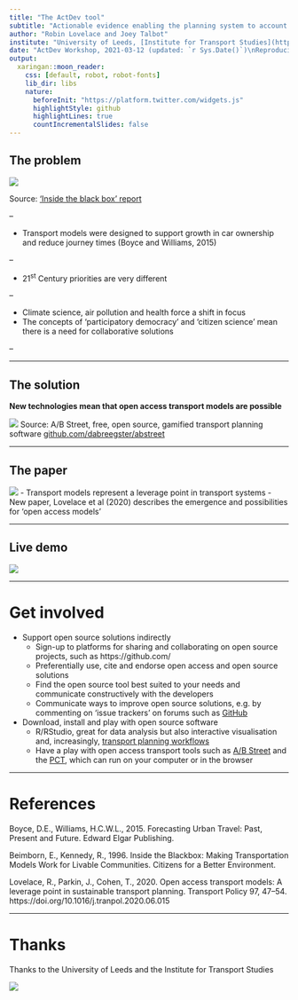 ```yaml
---
title: "The ActDev tool"
subtitle: "Actionable evidence enabling the planning system to account for and support active travel"
author: "Robin Lovelace and Joey Talbot"
institute: "University of Leeds, [Institute for Transport Studies](https://environment.leeds.ac.uk/transport)"
date: "ActDev Workshop, 2021-03-12 (updated: `r Sys.Date()`)\nReproducible source code: [github.com/cyipt/actdev](https://github.com/cyipt/actdev)"
output:
  xaringan::moon_reader:
    css: [default, robot, robot-fonts]
    lib_dir: libs
    nature: 
      beforeInit: "https://platform.twitter.com/widgets.js"
      highlightStyle: github
      highlightLines: true
      countIncrementalSlides: false
---
```


<!-- Talk in context: -->

<!-- Chair: Roger Geffen, Cycling UK -->

<!-- 15:00 – 16.00 About the ActDev project -->

<!-- The ActDev Tool:  Robin Lovelace, Associate Professor of Transport Data Science, Institute for Transport Studies, University of Leeds & Joey Talbot, Research Fellow, Institute for Transport Studies, University of Leeds (15 min) -->

<!-- Martin Lucas Smith, CycleStreets (10 min) -->

<!-- Simulating active travel: Dustin Carlino, Project Lead, A/B Street  (10 mins) -->

<!-- 20 minutes Q & A on the ActDev tool -->


## The problem

![](https://user-images.githubusercontent.com/1825120/103755051-1b6b2f80-5005-11eb-988b-f7c8d3108e53.png)

Source: ['Inside the black box' report](https://www.co.pierce.wa.us/DocumentCenter/View/755/A-GuideToModeling?bidId=)

--

- Transport models were designed to support growth in car ownership and reduce journey times (Boyce and Williams, 2015)

--

- 21^st^ Century priorities are very different

--

  - Climate science, air pollution and health force a shift in focus
  - The concepts of 'participatory democracy' and 'citizen science' mean there is a need for collaborative solutions

--


---

## The solution

**New technologies mean that open access transport models are possible**

![](https://raw.githubusercontent.com/dabreegster/abstreet/master/book/editing_map.gif)
Source: A/B Street, free, open source, gamified transport planning software [github.com/dabreegster/abstreet](https://github.com/dabreegster/abstreet/#ab-street)

---

## The paper

![](https://www.robinlovelace.net/publication/lovelace-open-2020/featured_hu0c285bfa775f060af938f28c962ce470_79909_808x455_fill_lanczos_smart1_2.png)
- Transport models represent a leverage point in transport systems
- New paper, Lovelace et al (2020) describes the emergence and possibilities for 'open access models'

---

## Live demo

![](https://user-images.githubusercontent.com/1825120/72727608-443fae00-3b83-11ea-9dc1-90c50efac927.png)

---

# Get involved

- Support open source solutions indirectly
  - Sign-up to platforms for sharing and collaborating on open source projects, such as https://github.com/
  - Preferentially use, cite and endorse open access and open source solutions
  - Find the open source tool best suited to your needs and communicate constructively with the developers
  - Communicate ways to improve open source solutions, e.g. by commenting on 'issue trackers' on forums such as [GitHub](https://github.com/)

- Download, install and play with open source software
  - R/RStudio, great for data analysis but also interactive visualisation and, increasingly, [transport planning workflows](https://docs.ropensci.org/stplanr/)
  - Have a play with open access transport tools such as [A/B Street](https://github.com/dabreegster/abstreet/#ab-street) and the [PCT](https://www.pct.bike/), which can run on your computer or in the browser


---

# References

Boyce, D.E., Williams, H.C.W.L., 2015. Forecasting Urban Travel: Past, Present and Future. Edward Elgar Publishing.

Beimborn, E., Kennedy, R., 1996. Inside the Blackbox: Making Transportation Models Work for Livable Communities. Citizens for a Better Environment.

Lovelace, R., Parkin, J., Cohen, T., 2020. Open access transport models: A leverage point in sustainable transport planning. Transport Policy 97, 47–54. https://doi.org/10.1016/j.tranpol.2020.06.015

---

# Thanks


Thanks to the University of Leeds and the Institute for Transport Studies

[![](https://avatars3.githubusercontent.com/u/22447619?s=400&u=2d566bedf62374d5066a50d2dd7c87c84470f69b&v=4)](https://environment.leeds.ac.uk/transport)

